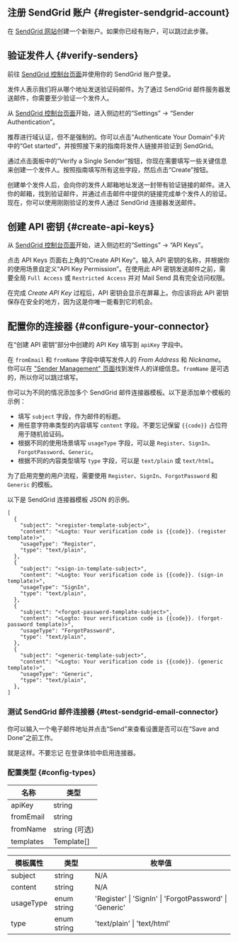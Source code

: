 ## 注册 SendGrid 账户 \{#register-sendgrid-account}

在 [SendGrid 网站](https://app.sendgrid.com/)创建一个新账户。如果你已经有账户，可以跳过此步骤。

## 验证发件人 \{#verify-senders}

前往 [SendGrid 控制台页面](https://app.sendgrid.com/)并使用你的 SendGrid 账户登录。

发件人表示我们将从哪个地址发送验证码邮件。为了通过 SendGrid 邮件服务器发送邮件，你需要至少验证一个发件人。

从 [SendGrid 控制台页面](https://app.sendgrid.com/)开始，进入侧边栏的“Settings” -> “Sender Authentication”。

推荐进行域认证，但不是强制的。你可以点击“Authenticate Your Domain”卡片中的“Get started”，并按照接下来的指南将发件人链接并验证到 SendGrid。

通过点击面板中的“Verify a Single Sender”按钮，你现在需要填写一些关键信息来创建一个发件人。按照指南填写所有这些字段，然后点击“Create”按钮。

创建单个发件人后，会向你的发件人邮箱地址发送一封带有验证链接的邮件。进入你的邮箱，找到验证邮件，并通过点击邮件中提供的链接完成单个发件人的验证。现在，你可以使用刚刚验证的发件人通过 SendGrid 连接器发送邮件。

## 创建 API 密钥 \{#create-api-keys}

从 [SendGrid 控制台页面](https://app.sendgrid.com/)开始，进入侧边栏的“Settings” -> “API Keys”。

点击 API Keys 页面右上角的“Create API Key”。输入 API 密钥的名称，并根据你的使用场景自定义“API Key Permission”。在使用此 API 密钥发送邮件之前，需要全局 `Full Access` 或 `Restricted Access` 并对 Mail Send 具有完全访问权限。

在完成 _Create API Key_ 过程后，API 密钥会显示在屏幕上。你应该将此 API 密钥保存在安全的地方，因为这是你唯一能看到它的机会。

## 配置你的连接器 \{#configure-your-connector}

在“创建 API 密钥”部分中创建的 API Key 填写到 `apiKey` 字段中。

在 `fromEmail` 和 `fromName` 字段中填写发件人的 _From Address_ 和 _Nickname_。你可以在 ["Sender Management" 页面](https://mc.sendgrid.com/senders)找到发件人的详细信息。`fromName` 是可选的，所以你可以跳过填写。

你可以为不同的情况添加多个 SendGrid 邮件连接器模板。以下是添加单个模板的示例：

- 填写 `subject` 字段，作为邮件的标题。
- 用任意字符串类型的内容填写 `content` 字段。不要忘记保留 `{{code}}` 占位符用于随机验证码。
- 根据不同的使用场景填写 `usageType` 字段，可以是 `Register`、`SignIn`、`ForgotPassword`、`Generic`。
- 根据不同的内容类型填写 `type` 字段，可以是 `text/plain` 或 `text/html`。

为了启用完整的用户流程，需要使用 `Register`、`SignIn`、`ForgotPassword` 和 `Generic` 的模板。

以下是 SendGrid 连接器模板 JSON 的示例。

```jsonc
[
  {
    "subject": "<register-template-subject>",
    "content": "<Logto: Your verification code is {{code}}. (register template)>",
    "usageType": "Register",
    "type": "text/plain",
  },
  {
    "subject": "<sign-in-template-subject>",
    "content": "<Logto: Your verification code is {{code}}. (sign-in template)>",
    "usageType": "SignIn",
    "type": "text/plain",
  },
  {
    "subject": "<forgot-password-template-subject>",
    "content": "<Logto: Your verification code is {{code}}. (forgot-password template)>",
    "usageType": "ForgotPassword",
    "type": "text/plain",
  },
  {
    "subject": "<generic-template-subject>",
    "content": "<Logto: Your verification code is {{code}}. (generic template)>",
    "usageType": "Generic",
    "type": "text/plain",
  },
]
```

### 测试 SendGrid 邮件连接器 \{#test-sendgrid-email-connector}

你可以输入一个电子邮件地址并点击“Send”来查看设置是否可以在“Save and Done”之前工作。

就是这样。不要忘记 <MainSiteUrl href="/connectors/email-connectors/#enable-email-address-for-end-user-flows">在登录体验中启用连接器</MainSiteUrl>。

### 配置类型 \{#config-types}

| 名称      | 类型          |
| --------- | ------------- |
| apiKey    | string        |
| fromEmail | string        |
| fromName  | string (可选) |
| templates | Template[]    |

| 模板属性  | 类型        | 枚举值                                                  |
| --------- | ----------- | ------------------------------------------------------- |
| subject   | string      | N/A                                                     |
| content   | string      | N/A                                                     |
| usageType | enum string | 'Register' \| 'SignIn' \| 'ForgotPassword' \| 'Generic' |
| type      | enum string | 'text/plain' \| 'text/html'                             |
